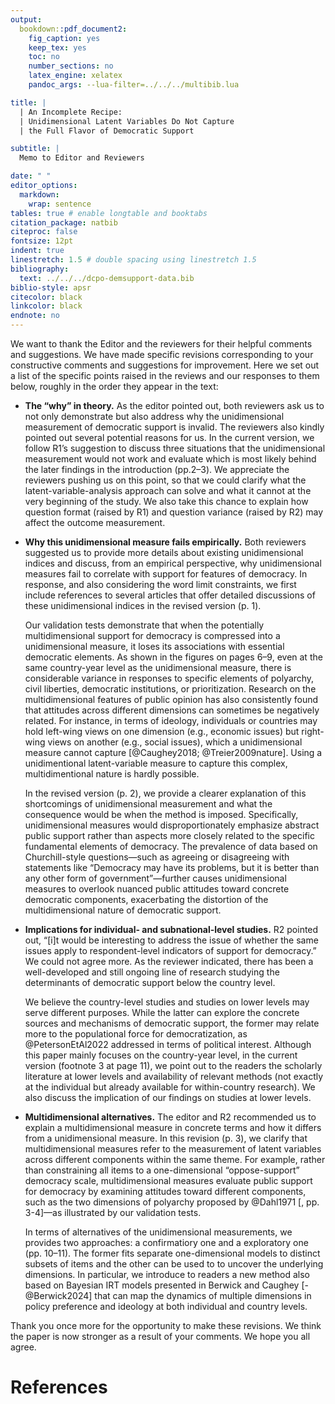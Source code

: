 ```yaml
---
output: 
  bookdown::pdf_document2:
    fig_caption: yes
    keep_tex: yes
    toc: no
    number_sections: no
    latex_engine: xelatex
    pandoc_args: --lua-filter=../../../multibib.lua

title: |
  | An Incomplete Recipe: 
  | Unidimensional Latent Variables Do Not Capture
  | the Full Flavor of Democratic Support

subtitle: |
  Memo to Editor and Reviewers

date: " "
editor_options: 
  markdown: 
    wrap: sentence
tables: true # enable longtable and booktabs
citation_package: natbib
citeproc: false
fontsize: 12pt
indent: true
linestretch: 1.5 # double spacing using linestretch 1.5
bibliography:
  text: ../../../dcpo-demsupport-data.bib
biblio-style: apsr
citecolor: black
linkcolor: black
endnote: no
---
```


We want to thank the Editor and the reviewers for their helpful comments and suggestions.
We have made specific revisions corresponding to your constructive comments and suggestions for improvement.
Here we set out a list of the specific points raised in the reviews and our responses to them below, roughly in the order they appear in the text:

- **The "why" in theory.** 
    As the editor pointed out, both reviewers ask us to not only demonstrate but also address why the unidimensional measurement of democratic support is invalid.
    The reviewers also kindly pointed out several potential reasons for us.
    In the current version, we follow R1's suggestion to discuss three situations that the unidimensional measurement would not work and evaluate which is most likely behind the later findings in the introduction (pp.2--3).
    We appreciate the reviewers pushing us on this point, so that we could clarify what the latent-variable-analysis approach can solve and what it cannot at the very beginning of the study. 
    We also take this chance to explain how question format (raised by R1) and question variance (raised by R2) may affect the outcome measurement.

- **Why this unidimensional measure fails empirically.**
    Both reviewers suggested us to provide more details about existing unidimensional indices and discuss, from an empirical perspective, why unidimensional measures fail to correlate with support for features of democracy. 
    In response, and also considering the word limit constraints, we first include references to several articles that offer detailed discussions of these unidimensional indices in the revised version (p. 1).

    Our validation tests demonstrate that when the potentially multidimensional support for democracy is compressed into a unidimensional measure, it loses its associations with essential democratic elements. 
    As shown in the figures on pages 6–9, even at the same country-year level as the unidimensional measure, there is considerable variance in responses to specific elements of polyarchy, civil liberties, democratic institutions, or prioritization.
    Research on the multidimensional features of public opinion has also consistently found that attitudes across different dimensions can sometimes be negatively related. 
    For instance, in terms of ideology, individuals or countries may hold left-wing views on one dimension (e.g., economic issues) but right-wing views on another (e.g., social issues), which a unidimensional measure cannot capture [@Caughey2018; @Treier2009nature].
    Using a unidimentional latent-variable measure to capture this complex, multidimentional nature is hardly possible.

    In the revised version (p. 2), we provide a clearer explanation of this shortcomings of unidimensional measurement and what the consequence would be when the method is imposed. 
    Specifically, unidimensional measures would disproportionately emphasize abstract public support rather than aspects more closely related to the specific fundamental elements of democracy. 
    The prevalence of data based on Churchill-style questions—such as agreeing or disagreeing with statements like "Democracy may have its problems, but it is better than any other form of government"—further causes unidimensional measures to overlook nuanced public attitudes toward concrete democratic components, exacerbating the distortion of the multidimensional nature of democratic support.


- **Implications for individual- and subnational-level studies.**
    R2 pointed out, "[i]t would be interesting to address the issue of whether the same issues apply to respondent-level indicators of support for democracy."
    We could not agree more.
    As the reviewer indicated, there has been a well-developed and still ongoing line of research studying the determinants of democratic support below the country level.
    
    We believe the country-level studies and studies on lower levels may serve different purposes. 
    While the latter can explore the concrete sources and mechanisms of democratic support, the former may relate more to the populational force for democratization, as @PetersonEtAl2022 addressed in terms of political interest.
    Although this paper mainly focuses on the country-year level, in the current version (footnote 3 at page 11), we point out to the readers the scholarly literature at lower levels and availability of relevant methods (not exactly at the individual but already available for within-country research).
    We also discuss the implication of our findings on studies at lower levels.

    
- **Multidimensional alternatives.**
    The editor and R2 recommended us to explain a multidimensional measure in concrete terms and how it differs from a unidimensional measure.
    In this revision (p. 3), we clarify that multidimensional measures refer to the measurement of latent variables across different components within the same theme.
    For example, rather than constraining all items to a one-dimensional "oppose-support" democracy scale, multidimensional measures evaluate public support for democracy by examining attitudes toward different components, such as the two dimensions of polyarchy proposed by @Dahl1971 [, pp. 3-4]---as illustrated by our validation tests.
    
    In terms of alternatives of the unidimensional measurements, we provides two approaches: a confirmatiory one and a exploratory one (pp. 10--11).
    The former fits separate one-dimensional models to distinct subsets of items and the other can be used to to uncover the underlying dimensions.
    In particular, we introduce to readers a new method also based on Bayesian IRT models presented in Berwick and Caughey [-@Berwick2024] that can map the dynamics of multiple dimensions in policy preference and ideology at both individual and country levels.


Thank you once more for the opportunity to make these revisions.
We think the paper is now stronger as a result of your comments.
We hope you all agree.


# References {.unnumbered}

::: {#refs-text}
:::

